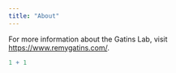 ```yaml
---
title: "About"
---
```


For more information about the Gatins Lab, visit <https://www.remygatins.com/>.

```r
1 + 1
```
